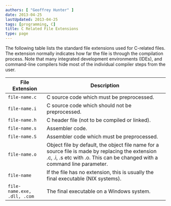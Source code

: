 ```yaml
---
authors: [ "Geoffrey Hunter" ]
date: 2013-04-25
lastUpdated: 2013-04-25
tags: [programming, C]
title: C Related File Extensions
type: page
---
```


The following table lists the standard file extensions used for C-related files. The extension normally indicates how far the file is through the compilation process. Note that many integrated development environments (IDEs), and command-line compilers hide most of the individual compiler steps from the user.

<table>
  <thead>
    <tr>
      <th>File Extension</th>
      <th>Description</th>
    </tr>
  </thead>
  <tbody>
    <tr>
      <td><code>file-name.c</code></td>
      <td>C source code which must be preprocessed.</td>
    </tr>
    <tr>
      <td><code>file-name.i</code></td>
      <td>C source code which should not be preprocessed.</td>
    </tr>
    <tr>
      <td><code>file-name.h</code></td>
      <td>C header file (not to be compiled or linked).</td>
    </tr>
    <tr>
      <td><code>file-name.s</code></td>
      <td>Assembler code.</td>
    </tr>
    <tr >
      <td><code>file-name.S</code></td>
      <td>Assembler code which must be preprocessed.</td>
    </tr>
    <tr>
      <td><code>file-name.o</code></td>
      <td>Object file by default, the object file name for a source file is made by replacing the extension .c, .i, .s etc with .o. This can be changed with a command line parameter.</td>
    </tr>
    <tr>
      <td><code>file-name</code></td>
      <td>If the file has no extension, this is usually the final executable (NIX systems).</td>
    </tr>
    <tr>
      <td><code>file-name.exe, .dll, .com</code></td>
      <td>The final executable on a Windows system.</td>
    </tr>
  </tbody>
</table>
